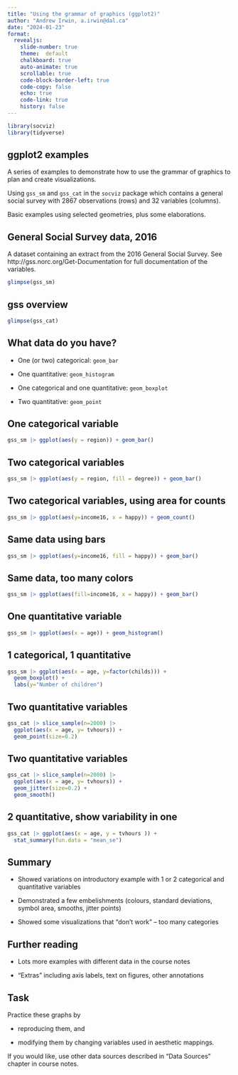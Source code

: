 ```yaml
---
title: "Using the grammar of graphics (ggplot2)"
author: "Andrew Irwin, a.irwin@dal.ca"
date: "2024-01-23"
format:
  revealjs:
    slide-number: true
    theme:  default
    chalkboard: true
    auto-animate: true
    scrollable: true
    code-block-border-left: true
    code-copy: false
    echo: true
    code-link: true
    history: false
---
```



```r
library(socviz)
library(tidyverse)
```

## ggplot2 examples

A series of examples to demonstrate how to use the grammar of graphics to plan and create visualizations.

Using `gss_sm` and `gss_cat` in the `socviz` package which contains a general social survey with 2867 observations (rows) and 32 variables (columns).

Basic examples using selected geometries, plus some elaborations.

## General Social Survey data, 2016 {.smaller}

A dataset containing an extract from the 2016 General Social Survey. See http://gss.norc.org/Get-Documentation for full documentation of the variables.

```r
glimpse(gss_sm)
```

## gss overview {.smaller}

```r
glimpse(gss_cat)
```


## What data do you have?

* One (or two) categorical: `geom_bar`

* One quantitative: `geom_histogram`

* One categorical and one quantitative: `geom_boxplot`

* Two quantitative: `geom_point`


## One categorical variable

```r
gss_sm |> ggplot(aes(y = region)) + geom_bar()
```


## Two categorical variables

```r
gss_sm |> ggplot(aes(y = region, fill = degree)) + geom_bar() 
```


## Two categorical variables, using area for counts

```r
gss_sm |> ggplot(aes(y=income16, x = happy)) + geom_count()
```


## Same data using bars

```r
gss_sm |> ggplot(aes(y=income16, fill = happy)) + geom_bar() 
```

## Same data, too many colors

```r
gss_sm |> ggplot(aes(fill=income16, x = happy)) + geom_bar() 
```

## One quantitative variable

```r
gss_sm |> ggplot(aes(x = age)) + geom_histogram()
```

## 1 categorical, 1 quantitative

```r
gss_sm |> ggplot(aes(x = age, y=factor(childs))) + 
  geom_boxplot() + 
  labs(y="Number of children") 
```


## Two quantitative variables

```r
gss_cat |> slice_sample(n=2000) |> 
  ggplot(aes(x = age, y= tvhours)) + 
  geom_point(size=0.2) 
```

## Two quantitative variables

```r
gss_cat |> slice_sample(n=2000) |> 
  ggplot(aes(x = age, y= tvhours)) + 
  geom_jitter(size=0.2) + 
  geom_smooth() 
```

## 2 quantitative, show variability in one

```r
gss_cat |> ggplot(aes(x = age, y = tvhours )) + 
  stat_summary(fun.data = "mean_se")
```


## Summary

* Showed variations on introductory example with 1 or 2 categorical and quantitative variables

* Demonstrated a few embelishments (colours, standard deviations, symbol area, smooths, jitter points)

* Showed some visualizations that "don't work" -- too many categories



## Further reading

* Lots more examples with different data in the course notes

* "Extras" including axis labels, text on figures, other annotations


## Task

Practice these graphs by

* reproducing them, and

* modifying them by changing variables used in aesthetic mappings.

If you would like, use other data sources described in "Data Sources" chapter in course notes.

